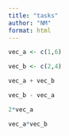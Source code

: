 ```yaml
---
title: "tasks"
author: "NM"
format: html
---
```

```r
vec_a <- c(1,6)

vec_b <- c(2,4)

vec_a + vec_b

vec_b - vec_a

2*vec_a

vec_a*vec_b
```

